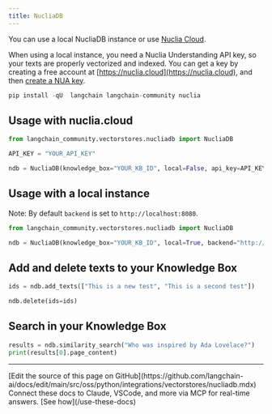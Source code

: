 ```yaml
---
title: NucliaDB
---
```


You can use a local NucliaDB instance or use [Nuclia Cloud](https://nuclia.cloud).

When using a local instance, you need a Nuclia Understanding API key, so your texts are properly vectorized and indexed. You can get a key by creating a free account at [https://nuclia.cloud](https://nuclia.cloud), and then [create a NUA key](https://docs.nuclia.dev/docs/docs/using/understanding/intro).

```python
pip install -qU  langchain langchain-community nuclia
```

## Usage with nuclia.cloud

```python
from langchain_community.vectorstores.nucliadb import NucliaDB

API_KEY = "YOUR_API_KEY"

ndb = NucliaDB(knowledge_box="YOUR_KB_ID", local=False, api_key=API_KEY)
```

## Usage with a local instance

Note: By default `backend` is set to `http://localhost:8080`.

```python
from langchain_community.vectorstores.nucliadb import NucliaDB

ndb = NucliaDB(knowledge_box="YOUR_KB_ID", local=True, backend="http://my-local-server")
```

## Add and delete texts to your Knowledge Box

```python
ids = ndb.add_texts(["This is a new test", "This is a second test"])
```

```python
ndb.delete(ids=ids)
```

## Search in your Knowledge Box

```python
results = ndb.similarity_search("Who was inspired by Ada Lovelace?")
print(results[0].page_content)
```

---

<Callout icon="pen-to-square" iconType="regular">
    [Edit the source of this page on GitHub](https://github.com/langchain-ai/docs/edit/main/src/oss/python/integrations/vectorstores/nucliadb.mdx)
</Callout>
<Tip icon="terminal" iconType="regular">
    Connect these docs to Claude, VSCode, and more via MCP for    real-time answers. [See how](/use-these-docs)
</Tip>
